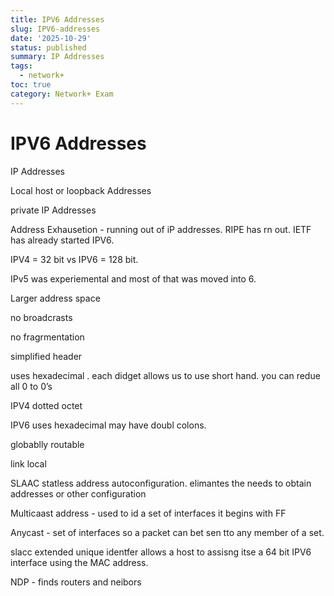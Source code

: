 ```yaml
---
title: IPV6 Addresses
slug: IPV6-addresses
date: '2025-10-29'
status: published
summary: IP Addresses
tags:
  - network+
toc: true
category: Network+ Exam
---
```


# IPV6 Addresses

IP Addresses 

Local host or loopback Addresses 

private IP Addresses 

Address Exhausetion - running out of iP addresses. RIPE has rn out. IETF has already started IPV6. 

IPV4 = 32 bit vs IPV6 = 128 bit. 

IPv5 was experiemental and most of that was moved into 6. 

Larger address space 

no broadcrasts 

no fragrmentation 

simplified header

uses hexadecimal . each didget allows us to use short hand. you can redue all 0 to 0’s

IPV4 dotted octet 

IPV6 uses hexadecimal may have doubl colons. 

globablly routable 

link local 

SLAAC statless address autoconfiguration. elimantes the needs to obtain addresses or other configuration 

Multicaast address - used to id a set of interfaces it begins with FF

Anycast - set of interfaces so a packet can bet sen tto any member of a set. 

slacc extended unique identfer allows a host to assisng itse a 64 bit IPV6 interface using the MAC address. 

NDP - finds routers and neibors
